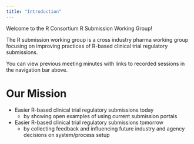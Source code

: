 ```yaml
---
title: "Introduction"
---
```


Welcome to the R Consortium R Submission Working Group!

The R submission working group is a cross industry pharma working group focusing on improving practices of R-based clinical trial regulatory submissions.

You can view previous meeting minutes with links to recorded sessions in the navigation bar above. 

# Our Mission

- Easier R-based clinical trial regulatory submissions today
  - by showing open examples of using current submission portals
- Easier R-based clinical trial regulatory submissions tomorrow
  - by collecting feedback and influencing future industry and agency decisions on system/process setup
